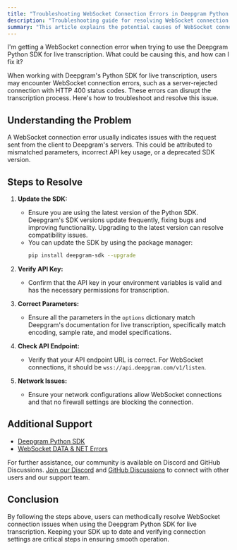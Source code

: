 ```yaml
---
title: "Troubleshooting WebSocket Connection Errors in Deepgram Python SDK"
description: "Troubleshooting guide for resolving WebSocket connection errors with Deepgram's Python SDK."
summary: "This article explains the potential causes of WebSocket connection errors when using Deepgram's Python SDK for live transcription, and provides step-by-step instructions for troubleshooting and resolving the issue, such as updating the SDK and verifying the API key."
---
```


<CommunityQuestion>I'm getting a WebSocket connection error when trying to use the Deepgram Python SDK for live transcription. What could be causing this, and how can I fix it?</CommunityQuestion>

When working with Deepgram's Python SDK for live transcription, users may encounter WebSocket connection errors, such as a server-rejected connection with HTTP 400 status codes. These errors can disrupt the transcription process. Here's how to troubleshoot and resolve this issue.

## Understanding the Problem

A WebSocket connection error usually indicates issues with the request sent from the client to Deepgram's servers. This could be attributed to mismatched parameters, incorrect API key usage, or a deprecated SDK version.

## Steps to Resolve

1. **Update the SDK:**
   - Ensure you are using the latest version of the Python SDK. Deepgram's SDK versions update frequently, fixing bugs and improving functionality. Upgrading to the latest version can resolve compatibility issues. 
   - You can update the SDK by using the package manager:
     ```bash
     pip install deepgram-sdk --upgrade
     ```

2. **Verify API Key:**
   - Confirm that the API key in your environment variables is valid and has the necessary permissions for transcription.

3. **Correct Parameters:**
   - Ensure all the parameters in the `options` dictionary match Deepgram's documentation for live transcription, specifically match encoding, sample rate, and model specifications.

4. **Check API Endpoint:**
   - Verify that your API endpoint URL is correct. For WebSocket connections, it should be `wss://api.deepgram.com/v1/listen`.

5. **Network Issues:**
   - Ensure your network configurations allow WebSocket connections and that no firewall settings are blocking the connection.

## Additional Support

- [Deepgram Python SDK](https://github.com/deepgram/deepgram-python-sdk)
- [WebSocket DATA & NET Errors](https://developers.deepgram.com/docs/troubleshooting-websocket-data-and-net-errors-when-live-streaming-audio)

For further assistance, our community is available on Discord and GitHub Discussions. [Join our Discord](https://discord.gg/deepgram) and [GitHub Discussions](https://github.com/orgs/deepgram/discussions) to connect with other users and our support team.

## Conclusion

By following the steps above, users can methodically resolve WebSocket connection issues when using the Deepgram Python SDK for live transcription. Keeping your SDK up to date and verifying connection settings are critical steps in ensuring smooth operation.
